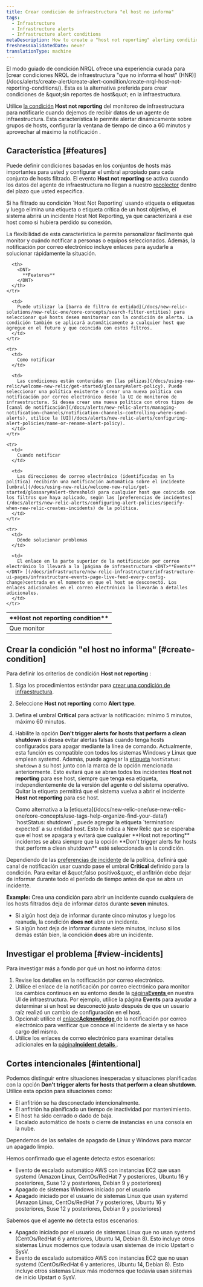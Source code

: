 ```yaml
---
title: Crear condición de infraestructura "el host no informa"
tags:
  - Infrastructure
  - Infrastructure alerts
  - Infrastructure alert conditions
metaDescription: How to create a "host not reporting" alerting condition for infrastructure monitoring.
freshnessValidatedDate: never
translationType: machine
---
```


<Callout variant="tip">
  El modo guiado de condición NRQL ofrece una experiencia curada para [crear condiciones NRQL de infraestructura &quot;que no informa el host&quot; (HNR)](/docs/alerts/create-alert/create-alert-condition/create-nrql-host-not-reporting-conditions/). Esta es la alternativa preferida para crear condiciones de &amp;quot;sin reportes de host&amp;quot; en la infraestructura.
</Callout>

Utilice [la condición](/docs/infrastructure/new-relic-infrastructure/configuration/infrastructure-alerts-add-edit-or-view-host-alert-information) <DNT>**Host not reporting**</DNT> del monitoreo de infraestructura para notificarle cuando dejemos de recibir datos de un agente de infraestructura. Esta característica le permite alertar dinámicamente sobre grupos de hosts, configurar la ventana de tiempo de cinco a 60 minutos y aprovechar al máximo la notificación <InlinePopover type="alerts" />.

## Característica [#features]

Puede definir condiciones basadas en los conjuntos de hosts más importantes para usted y configurar el umbral apropiado para cada conjunto de hosts filtrado. El evento <DNT>**Host not reporting**</DNT> se activa cuando los datos del agente de infraestructura no llegan a nuestro [recolector](/docs/accounts-partnerships/education/getting-started-new-relic/glossary#collector) dentro del plazo que usted especifica.

<Callout variant="caution">
  Si ha filtrado su condición `Host Not Reporting` usando etiqueta o etiquetas y luego elimina una etiqueta o etiqueta crítica de un host objetivo, el sistema abrirá un incidente Host Not Reporting, ya que caracterizará a ese host como si hubiera perdido su conexión.
</Callout>

La flexibilidad de esta característica le permite personalizar fácilmente qué monitor y cuándo notificar a personas o equipos seleccionados. Además, la notificación por correo electrónico incluye enlaces para ayudarle a solucionar rápidamente la situación.

<table>
  <thead>
    <tr>
      <th style={{ width: "200px" }}>
        <DNT>
          **Host not reporting condition**
        </DNT>
      </th>

      <th>
        <DNT>
          **Features**
        </DNT>
      </th>
    </tr>
  </thead>

  <tbody>
    <tr>
      <td>
        Que monitor
      </td>

      <td>
        Puede utilizar la [barra de filtro de entidad](/docs/new-relic-solutions/new-relic-one/core-concepts/search-filter-entities) para seleccionar qué hosts desea monitorear con la condición de alerta. La condición también se aplicará automáticamente a cualquier host que agregue en el futuro y que coincida con estos filtros.
      </td>
    </tr>

    <tr>
      <td>
        Como notificar
      </td>

      <td>
        Las condiciones están contenidas en [las pólizas](/docs/using-new-relic/welcome-new-relic/get-started/glossary#alert-policy). Puede seleccionar una política existente o crear una nueva política con notificación por correo electrónico desde la UI de monitoreo de infraestructura. Si desea crear una nueva política con otros tipos de [canal de notificación](/docs/alerts/new-relic-alerts/managing-notification-channels/notification-channels-controlling-where-send-alerts), utilice la [UI](/docs/alerts/new-relic-alerts/configuring-alert-policies/name-or-rename-alert-policy).
      </td>
    </tr>

    <tr>
      <td>
        Cuando notificar
      </td>

      <td>
        Las direcciones de correo electrónico (identificadas en la política) recibirán una notificación automática sobre el incidente [umbral](/docs/using-new-relic/welcome-new-relic/get-started/glossary#alert-threshold) para cualquier host que coincida con los filtros que haya aplicado, según las [preferencias de incidentes](/docs/alerts/new-relic-alerts/configuring-alert-policies/specify-when-new-relic-creates-incidents) de la política.
      </td>
    </tr>

    <tr>
      <td>
        Dónde solucionar problemas
      </td>

      <td>
        El enlace en la parte superior de la notificación por correo electrónico lo llevará a la [página de infraestructura <DNT>**Events**</DNT> ](/docs/infrastructure/new-relic-infrastructure/infrastructure-ui-pages/infrastructure-events-page-live-feed-every-config-change)centrada en el momento en que el host se desconectó. Los enlaces adicionales en el correo electrónico lo llevarán a detalles adicionales.
      </td>
    </tr>
  </tbody>
</table>

## Crear la condición &quot;el host no informa&quot; [#create-condition]

Para definir los criterios de condición <DNT>**Host not reporting**</DNT> :

1. Siga los procedimientos estándar para [crear una condición de infraestructura](/docs/infrastructure/new-relic-infrastructure/configuration/infrastructure-alerts-add-edit-or-view-host-alert-information).

2. Seleccione <DNT>**Host not reporting**</DNT> como <DNT>**Alert type**</DNT>.

3. Defina el umbral <DNT>**Critical**</DNT> para activar la notificación: mínimo 5 minutos, máximo 60 minutos.

4. Habilite la opción <DNT>**Don&apos;t trigger alerts for hosts that perform a clean shutdown**</DNT> si desea evitar alertas falsas cuando tenga hosts configurados para apagar mediante la línea de comando. Actualmente, esta función es compatible con todos los sistemas Windows y Linux que emplean systemd. <Callout variant="tip">Además, puede agregar la [etiqueta](/docs/new-relic-one/use-new-relic-one/core-concepts/use-tags-help-organize-find-your-data/) `hostStatus: shutdown` a su host junto con la marca de la opción mencionada anteriormente. Esto evitará que se abran todos los incidentes <DNT>**Host not reporting**</DNT> para ese host, siempre que tenga esa etiqueta, independientemente de la versión del agente o del sistema operativo. Quitar la etiqueta permitirá que el sistema vuelva a abrir el incidente <DNT>**Host not reporting**</DNT> para ese host.</Callout>

   <Callout variant="tip">
     Como alternativa a la [etiqueta](/docs/new-relic-one/use-new-relic-one/core-concepts/use-tags-help-organize-find-your-data/) `hostStatus: shutdown` , puede agregar la etiqueta `termination: expected` a su entidad host. Esto le indica a New Relic que se esperaba que el host se apagara y evitará que cualquier **Host not reporting** incidentes se abra siempre que la opción **Don&apos;t trigger alerts for hosts that perform a clean shutdown** esté seleccionada en la condición.
   </Callout>

Dependiendo de las [preferencias de incidente](/docs/alerts/new-relic-alerts/configuring-alert-policies/specify-when-new-relic-creates-incidents) de la política, definirá qué canal de notificación usar cuando pase el umbral <DNT>**Critical**</DNT> definido para la condición. Para evitar el &amp;quot;falso positivo&amp;quot;, el anfitrión debe dejar de informar durante todo el período de tiempo antes de que se abra un incidente.

<DNT>**Example:**</DNT> Crea una condición para abrir un incidente cuando cualquiera de los hosts filtrados deja de informar datos durante <DNT>**seven**</DNT> minutos.

* Si algún host deja de informar durante cinco minutos y luego los reanuda, la condición <DNT>**does not**</DNT> abre un incidente.
* Si algún host deja de informar durante siete minutos, incluso si los demás están bien, la condición <DNT>**does**</DNT> abre un incidente.

## Investigar el problema [#view-incidents]

Para investigar más a fondo por qué un host no informa datos:

1. Revise los detalles en la notificación por correo electrónico.
2. Utilice el enlace de la notificación por correo electrónico para monitor los cambios continuos en su entorno desde la [página<DNT>**Events**</DNT> ](/docs/infrastructure/new-relic-infrastructure/infrastructure-ui-pages/infrastructure-events-page-live-feed-every-config-change)en nuestra UI de infraestructura. Por ejemplo, utilice la página <DNT>**Events**</DNT> para ayudar a determinar si un host se desconectó justo después de que un usuario raíz realizó un cambio de configuración en el host.
3. Opcional: utilice el [enlace<DNT>**Acknowledge**</DNT> ](/docs/alerts/new-relic-alerts/reviewing-alert-incidents/acknowledge-alert-incidents)de la notificación por correo electrónico para verificar que conoce el incidente de alerta y se hace cargo del mismo.
4. Utilice los enlaces de correo electrónico para examinar detalles adicionales en la [página<DNT>**Incident details**</DNT> ](/docs/alerts-applied-intelligence/new-relic-alerts/alert-incidents/view-event-details-incidents).

## Cortes intencionales [#intentional]

Podemos distinguir entre situaciones inesperadas y situaciones planificadas con la opción <DNT>**Don&apos;t trigger alerts for hosts that perform a clean shutdown**</DNT>. Utilice esta opción para situaciones como:

* El anfitrión se ha desconectado intencionalmente.
* El anfitrión ha planificado un tiempo de inactividad por mantenimiento.
* El host ha sido cerrado o dado de baja.
* Escalado automático de hosts o cierre de instancias en una consola en la nube.

Dependemos de las señales de apagado de Linux y Windows para marcar un apagado limpio.

Hemos confirmado que el agente detecta estos escenarios:

* Evento de escalado automático AWS con instancias EC2 que usan systemd (Amazon Linux, CentOs/RedHat 7 y posteriores, Ubuntu 16 y posteriores, Suse 12 y posteriores, Debian 9 y posteriores)
* Apagado de sistemas Windows iniciado por el usuario
* Apagado iniciado por el usuario de sistemas Linux que usan systemd (Amazon Linux, CentOs/RedHat 7 y posteriores, Ubuntu 16 y posteriores, Suse 12 y posteriores, Debian 9 y posteriores)

Sabemos que el agente **no** detecta estos escenarios:

* Apagado iniciado por el usuario de sistemas Linux que no usan systemd (CentOs/RedHat 6 y anteriores, Ubuntu 14, Debian 8). Esto incluye otros sistemas Linux modernos que todavía usan sistemas de inicio Upstart o SysV.
* Evento de escalado automático AWS con instancias EC2 que no usan systemd (CentOs/RedHat 6 y anteriores, Ubuntu 14, Debian 8). Esto incluye otros sistemas Linux más modernos que todavía usan sistemas de inicio Upstart o SysV.